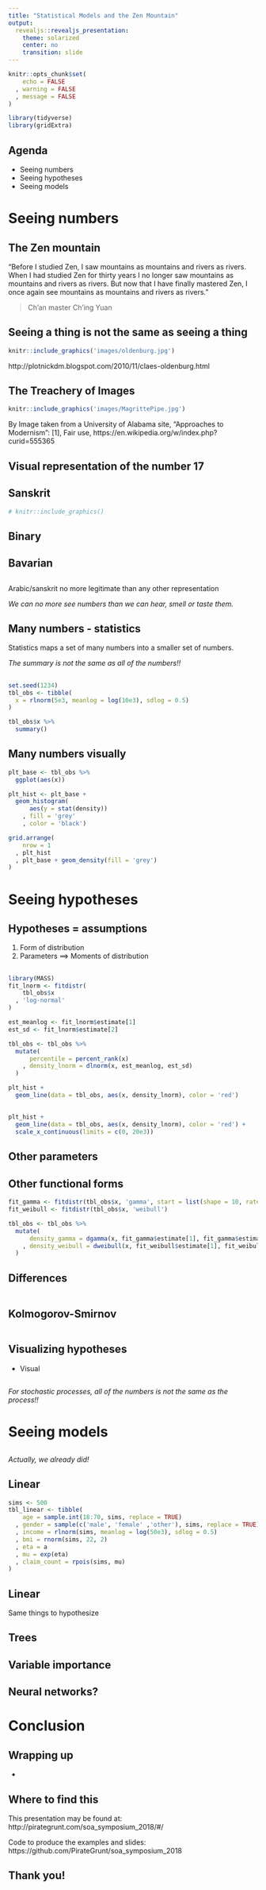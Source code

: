 ```yaml
---
title: "Statistical Models and the Zen Mountain"
output: 
  revealjs::revealjs_presentation:
    theme: solarized
    center: no
    transition: slide
---
```


```r
knitr::opts_chunk$set(
    echo = FALSE
  , warning = FALSE
  , message = FALSE
)

library(tidyverse)
library(gridExtra)
```

## Agenda

* Seeing numbers
* Seeing hypotheses
* Seeing models

# Seeing numbers

## The Zen mountain

“Before I studied Zen, I saw mountains as mountains and rivers as rivers. When I had studied Zen for thirty years I no longer saw mountains as mountains and rivers as rivers. But now that I have finally mastered Zen, I once again see mountains as mountains and rivers as rivers.”

> Ch’an master Ch’ing Yuan

## Seeing a thing is not the same as seeing a thing

```r
knitr::include_graphics('images/oldenburg.jpg')
```

http://plotnickdm.blogspot.com/2010/11/claes-oldenburg.html

## The Treachery of Images

```r
knitr::include_graphics('images/MagrittePipe.jpg')
```

By Image taken from a University of Alabama site, "Approaches to Modernism": [1], Fair use, https://en.wikipedia.org/w/index.php?curid=555365

## Visual representation of the number 17

## Sanskrit

```r
# knitr::include_graphics()
```

## Binary

## Bavarian

## 

Arabic/sanskrit no more legitimate than any other representation

_We can no more see numbers than we can hear, smell or taste them._

## Many numbers - statistics

Statistics maps a set of many numbers into a smaller set of numbers.

_The summary is not the same as all of the numbers!!_

##

```r
set.seed(1234)
tbl_obs <- tibble(
  x = rlnorm(5e3, meanlog = log(10e3), sdlog = 0.5)
)

tbl_obs$x %>% 
  summary()
```

## Many numbers visually

```r
plt_base <- tbl_obs %>% 
  ggplot(aes(x))

plt_hist <- plt_base + 
  geom_histogram(
      aes(y = stat(density))
    , fill = 'grey'
    , color = 'black')

grid.arrange(
    nrow = 1
  , plt_hist
  , plt_base + geom_density(fill = 'grey')
)
```

# Seeing hypotheses

## Hypotheses = assumptions

1. Form of distribution
2. Parameters ==> Moments of distribution

## 

```r
library(MASS)
fit_lnorm <- fitdistr(
    tbl_obs$x
  , 'log-normal'
)

est_meanlog <- fit_lnorm$estimate[1]
est_sd <- fit_lnorm$estimate[2]

tbl_obs <- tbl_obs %>% 
  mutate(
      percentile = percent_rank(x)
    , density_lnorm = dlnorm(x, est_meanlog, est_sd)
  )
```

```r
plt_hist +
  geom_line(data = tbl_obs, aes(x, density_lnorm), color = 'red')
```

##

```r
plt_hist +
  geom_line(data = tbl_obs, aes(x, density_lnorm), color = 'red') +
  scale_x_continuous(limits = c(0, 20e3))
```

## Other parameters

## Other functional forms

```r
fit_gamma <- fitdistr(tbl_obs$x, 'gamma', start = list(shape = 10, rate = .01))
fit_weibull <- fitdistr(tbl_obs$x, 'weibull')

tbl_obs <- tbl_obs %>% 
  mutate(
      density_gamma = dgamma(x, fit_gamma$estimate[1], fit_gamma$estimate[2])
    , density_weibull = dweibull(x, fit_weibull$estimate[1], fit_weibull$estimate[2])
  )
```

## Differences

```r

```


## Kolmogorov-Smirnov

```r

```

## Visualizing hypotheses

* Visual 

##

_For stochastic processes, all of the numbers is not the same as the process!!_

# Seeing models

## 

_Actually, we already did!_

## Linear

```r
sims <- 500
tbl_linear <- tibble(
    age = sample.int(18:70, sims, replace = TRUE)
  , gender = sample(c('male', 'female' ,'other'), sims, replace = TRUE)
  , income = rlnorm(sims, meanlog = log(50e3), sdlog = 0.5)
  , bmi = rnorm(sims, 22, 2)
  , eta = a
  , mu = exp(eta)
  , claim_count = rpois(sims, mu) 
)
```

## Linear

Same things to hypothesize

## Trees

## Variable importance

## Neural networks?

# Conclusion

## Wrapping up

* 

## Where to find this

This presentation may be found at: http://pirategrunt.com/soa_symposium_2018/#/

Code to produce the examples and slides: https://github.com/PirateGrunt/soa_symposium_2018 

## Thank you!